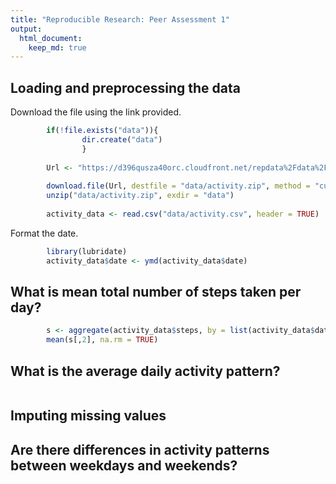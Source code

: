 ```yaml
---
title: "Reproducible Research: Peer Assessment 1"
output: 
  html_document:
    keep_md: true
---
```



## Loading and preprocessing the data

Download the file using the link provided.

```r
        if(!file.exists("data")){
                dir.create("data")
                }
        
        Url <- "https://d396qusza40orc.cloudfront.net/repdata%2Fdata%2Factivity.zip"
        
        download.file(Url, destfile = "data/activity.zip", method = "curl")
        unzip("data/activity.zip", exdir = "data")
        
        activity_data <- read.csv("data/activity.csv", header = TRUE)

```

Format the date.

```r

        library(lubridate)
        activity_data$date <- ymd(activity_data$date)
```


## What is mean total number of steps taken per day?

```r
        s <- aggregate(activity_data$steps, by = list(activity_data$date), sum)
        mean(s[,2], na.rm = TRUE)
```


## What is the average daily activity pattern?

```r

```


## Imputing missing values



## Are there differences in activity patterns between weekdays and weekends?
